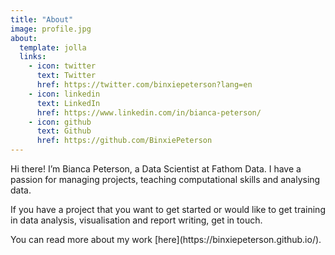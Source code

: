 ```yaml
---
title: "About"
image: profile.jpg
about:
  template: jolla
  links:
    - icon: twitter
      text: Twitter
      href: https://twitter.com/binxiepeterson?lang=en
    - icon: linkedin
      text: LinkedIn
      href: https://www.linkedin.com/in/bianca-peterson/
    - icon: github
      text: Github
      href: https://github.com/BinxiePeterson
---
```


Hi there! I'm Bianca Peterson, a Data Scientist at Fathom Data. I have a passion for managing projects, teaching computational skills and analysing data.

If you have a project that you want to get started or would like to get training in data analysis, visualisation and report writing, get in touch.

You can read more about my work \[here\](https://binxiepeterson.github.io/).
